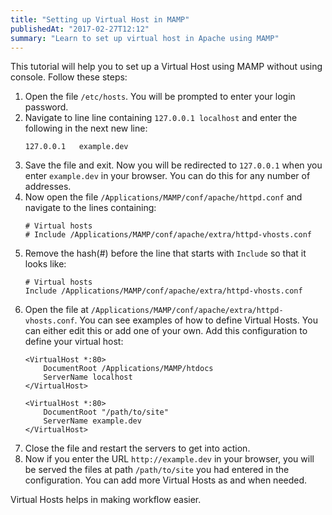 ```yaml
---
title: "Setting up Virtual Host in MAMP"
publishedAt: "2017-02-27T12:12"
summary: "Learn to set up virtual host in Apache using MAMP"
---
```


This tutorial will help you to set up a Virtual Host using MAMP without using console. Follow these steps:

1. Open the file `/etc/hosts`. You will be prompted to enter your login password.
2. Navigate to line line containing `127.0.0.1 localhost` and enter the following in the next new line:
    ```
    127.0.0.1   example.dev
    ```
3. Save the file and exit. Now you will be redirected to `127.0.0.1` when you enter `example.dev` in your browser. 
You can do this for any number of addresses. 
4. Now open the file `/Applications/MAMP/conf/apache/httpd.conf` and navigate to the lines containing:
    ```apacheconf
    # Virtual hosts
    # Include /Applications/MAMP/conf/apache/extra/httpd-vhosts.conf
    ```
5. Remove the hash(#) before the line that starts with `Include` so that it looks like:
    ```apacheconf
    # Virtual hosts
    Include /Applications/MAMP/conf/apache/extra/httpd-vhosts.conf
    ```
6. Open the file at `/Applications/MAMP/conf/apache/extra/httpd-vhosts.conf`. 
    You can see examples of how to define Virtual Hosts. You can either edit this or add one of your own. 
    Add this configuration to define your virtual host:
    ```apacheconf
    <VirtualHost *:80>
        DocumentRoot /Applications/MAMP/htdocs
        ServerName localhost
    </VirtualHost>
    
    <VirtualHost *:80>
        DocumentRoot "/path/to/site"
        ServerName example.dev
    </VirtualHost>
    ```
7. Close the file and restart the servers to get into action.
8. Now if you enter the URL `http://example.dev` in your browser, 
you will be served the files at path `/path/to/site` you had entered in the configuration. 
You can add more Virtual Hosts as and when needed.

Virtual Hosts helps in making workflow easier.
